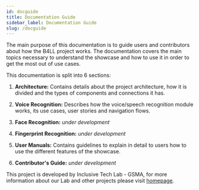 ```yaml
---
id: docguide
title: Documentation Guide
sidebar_label: Documentation Guide
slug: /docguide
---
```


The main purpose of this documentation is to guide users and contributors about
how the B4LL project works. The documentation covers the main topics necessary
to understand the showcase and how to use it in order to get the most out of use
cases.

This documentation is split into 6 sections:

1. **Architecture:** Contains details about the project architecture, how it is
   divided and the types of components and connections it has.

2. **Voice Recognition:** Describes how the voice/speech recognition module
   works, its use cases, user stories and navigation flows.

3. **Face Recognition:** _under development_

4. **Fingerprint Recognition:** _under development_

5. **User Manuals:** Contains guidelines to explain in detail to users how to
   use the different features of the showcase.

6. **Contributor's Guide:** _under development_

This project is developed by Inclusive Tech Lab - GSMA, for more information about our Lab and other projects please visit [homepage](https://www.gsma.com/lab).
